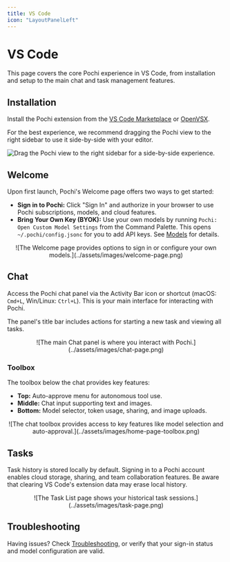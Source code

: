 ```yaml
---
title: VS Code
icon: "LayoutPanelLeft"
---
```


# VS Code

This page covers the core Pochi experience in VS Code, from installation and setup to the main chat and task management features.

## Installation

Install the Pochi extension from the [VS Code Marketplace](https://marketplace.visualstudio.com/items?itemName=TabbyML.pochi) or [OpenVSX](https://open-vsx.org/extension/TabbyML/pochi).

For the best experience, we recommend dragging the Pochi view to the right sidebar to use it side-by-side with your editor.

![Drag the Pochi view to the right sidebar for a side-by-side experience.](../assets/images/vscode-right-sidebar.png)

## Welcome

Upon first launch, Pochi's Welcome page offers two ways to get started:

- **Sign in to Pochi:** Click "Sign In" and authorize in your browser to use Pochi subscriptions, models, and cloud features.
- **Bring Your Own Key (BYOK):** Use your own models by running `Pochi: Open Custom Model Settings` from the Command Palette. This opens `~/.pochi/config.jsonc` for you to add API keys. See [Models](/models) for details.

<p align="center">![The Welcome page provides options to sign in or configure your own models.](../assets/images/welcome-page.png)</p>

## Chat

Access the Pochi chat panel via the Activity Bar icon or shortcut (macOS: `Cmd+L`, Win/Linux: `Ctrl+L`). This is your main interface for interacting with Pochi.

The panel's title bar includes actions for starting a new task and viewing all tasks.

<p align="center">![The main Chat panel is where you interact with Pochi.](../assets/images/chat-page.png)</p>

### Toolbox

The toolbox below the chat provides key features:

- **Top:** Auto-approve menu for autonomous tool use.
- **Middle:** Chat input supporting text and images.
- **Bottom:** Model selector, token usage, sharing, and image uploads.

<p align="center">
  ![The chat toolbox provides access to key features like model selection and auto-approval.](../assets/images/home-page-toolbox.png)
</p>

## Tasks

Task history is stored locally by default. Signing in to a Pochi account enables cloud storage, sharing, and team collaboration features. Be aware that clearing VS Code's extension data may erase local history.

<p align="center">![The Task List page shows your historical task sessions.](../assets/images/task-page.png)</p>

## Troubleshooting

Having issues? Check [Troubleshooting](/troubleshooting), or verify that your sign-in status and model configuration are valid.

